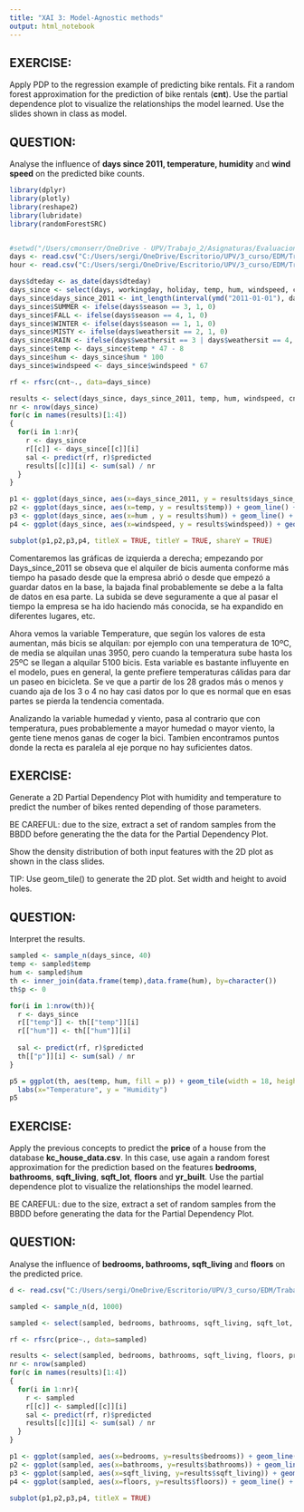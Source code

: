 ```yaml
---
title: "XAI 3: Model-Agnostic methods"
output: html_notebook
---
```


## EXERCISE:

Apply PDP to the regression example of predicting bike rentals. Fit a random forest approximation for the prediction of bike rentals (**cnt**). Use the partial dependence plot to visualize the relationships the model learned. Use the slides shown in class as model.  

## QUESTION:

Analyse the influence of **days since 2011, temperature, humidity** and **wind speed** on the predicted bike counts.


```r
library(dplyr)
library(plotly)
library(reshape2)
library(lubridate)
library(randomForestSRC)


#setwd("/Users/cmonserr/OneDrive - UPV/Trabajo_2/Asignaturas/Evaluacion de modelos/Practicas/Practica 3/Bike-Sharing-Dataset")
days <- read.csv("C:/Users/sergi/OneDrive/Escritorio/UPV/3_curso/EDM/Trabajo2/Practica 5 Sin sol/day.csv")
hour <- read.csv("C:/Users/sergi/OneDrive/Escritorio/UPV/3_curso/EDM/Trabajo2/Practica 5 Sin sol/hour.csv")

days$dteday <- as_date(days$dteday)
days_since <- select(days, workingday, holiday, temp, hum, windspeed, cnt)
days_since$days_since_2011 <- int_length(interval(ymd("2011-01-01"), days$dteday)) / (3600*24)
days_since$SUMMER <- ifelse(days$season == 3, 1, 0)
days_since$FALL <- ifelse(days$season == 4, 1, 0)
days_since$WINTER <- ifelse(days$season == 1, 1, 0)
days_since$MISTY <- ifelse(days$weathersit == 2, 1, 0)
days_since$RAIN <- ifelse(days$weathersit == 3 | days$weathersit == 4, 1, 0)
days_since$temp <- days_since$temp * 47 - 8
days_since$hum <- days_since$hum * 100
days_since$windspeed <- days_since$windspeed * 67

rf <- rfsrc(cnt~., data=days_since)

results <- select(days_since, days_since_2011, temp, hum, windspeed, cnt)
nr <- nrow(days_since)
for(c in names(results)[1:4])
{
  for(i in 1:nr){
    r <- days_since
    r[[c]] <- days_since[[c]][i]
    sal <- predict(rf, r)$predicted
    results[[c]][i] <- sum(sal) / nr
  }
}

p1 <- ggplot(days_since, aes(x=days_since_2011, y = results$days_since_2011)) + geom_line() + geom_rug(alpha=0.1, sides="b") + xlab("Days since 2011") + ylab("Prediction") + ylim(2500,6000)
p2 <- ggplot(days_since, aes(x=temp, y = results$temp)) + geom_line() + geom_rug(alpha=0.1, sides="b") + xlab("Temperature") + ylim(2500,6000)
p3 <- ggplot(days_since, aes(x=hum , y = results$hum)) + geom_line() + geom_rug(alpha=0.1, sides="b") + xlab("Humidity") + ylim(2500,6000)
p4 <- ggplot(days_since, aes(x=windspeed, y = results$windspeed)) + geom_line() + geom_rug(alpha=0.1, sides="b") + xlab("Wind speed") + ylim(2500,6000)

subplot(p1,p2,p3,p4, titleX = TRUE, titleY = TRUE, shareY = TRUE)

```
Comentaremos las gráficas de izquierda a derecha; empezando por Days_since_2011 se obseva que el alquiler de bicis aumenta conforme más tiempo ha pasado desde que la empresa abrió o desde que empezó a guardar datos en la base, la bajada final probablemente se debe a la falta de datos en esa parte. La subida se deve seguramente a que al pasar el tiempo la empresa se ha ido haciendo más conocida, se ha expandido en diferentes lugares, etc.

Ahora vemos la variable Temperature, que según los valores de esta aumentan, más bicis se alquilan: por ejemplo con una temperatura de 10ºC, de media se alquilan unas 3950, pero cuando la temperatura sube hasta los 25ºC se llegan a alquilar 5100 bicis. Esta variable es bastante influyente en el modelo, pues en general, la gente prefiere temperaturas cálidas para dar un paseo en bicicleta. Se ve que a partir de los 28 grados más o menos y cuando aja de los 3 o 4 no hay casi datos por lo que es normal que en esas partes se pierda la tendencia comentada.

Analizando la variable humedad y viento, pasa al contrario que con temperatura, pues probablemente a mayor humedad o mayor viento, la gente tiene menos ganas de coger la bici. Tambien encontramos puntos donde la recta es paralela al eje porque no hay suficientes datos.

## EXERCISE:

Generate a 2D Partial Dependency Plot with humidity and temperature to predict the number of bikes rented depending of those parameters.

BE CAREFUL: due to the size, extract a set of random samples from the BBDD before generating the the data for the Partial Dependency Plot. 

Show the density distribution of both input features with the 2D plot as shown in the class slides. 

TIP: Use geom_tile() to generate the 2D plot. Set width and height to avoid holes. 

## QUESTION:

Interpret the results.


```r

sampled <- sample_n(days_since, 40)
temp <- sampled$temp
hum <- sampled$hum
th <- inner_join(data.frame(temp),data.frame(hum), by=character())
th$p <- 0

for(i in 1:nrow(th)){
  r <- days_since
  r[["temp"]] <- th[["temp"]][i]
  r[["hum"]] <- th[["hum"]][i]
  
  sal <- predict(rf, r)$predicted
  th[["p"]][i] <- sum(sal) / nr
}

p5 = ggplot(th, aes(temp, hum, fill = p)) + geom_tile(width = 18, height = 15) + geom_rug() + 
  labs(x="Temperature", y = "Humidity")
p5

```


## EXERCISE:

Apply the previous concepts to predict the **price** of a house from the database **kc_house_data.csv**. In this case, use again a random forest approximation for the prediction based on the features **bedrooms**, **bathrooms**, **sqft_living**, **sqft_lot**, **floors** and **yr_built**. 
Use the partial dependence plot to visualize the relationships the model learned.

BE CAREFUL: due to the size, extract a set of random samples from the BBDD before generating the data for the Partial Dependency Plot. 

## QUESTION:

Analyse the influence of **bedrooms, bathrooms, sqft_living** and **floors** on the predicted price.


```r

d <- read.csv("C:/Users/sergi/OneDrive/Escritorio/UPV/3_curso/EDM/Trabajo2/Practica 5 Sin sol/kc_house_data.csv")

sampled <- sample_n(d, 1000)

sampled <- select(sampled, bedrooms, bathrooms, sqft_living, sqft_lot, floors, yr_built, price)

rf <- rfsrc(price~., data=sampled)

results <- select(sampled, bedrooms, bathrooms, sqft_living, floors, price)
nr <- nrow(sampled)
for(c in names(results)[1:4])
{
  for(i in 1:nr){
    r <- sampled
    r[[c]] <- sampled[[c]][i]
    sal <- predict(rf, r)$predicted
    results[[c]][i] <- sum(sal) / nr
  }
}

p1 <- ggplot(sampled, aes(x=bedrooms, y=results$bedrooms)) + geom_line() + geom_rug(alpha=0.1, sides="b") + xlab("Bedrooms") + ylab("Prediction")
p2 <- ggplot(sampled, aes(x=bathrooms, y=results$bathrooms)) + geom_line() + geom_rug(alpha=0.1, sides="b") + xlab("Bathrooms") + ylab("Prediction")
p3 <- ggplot(sampled, aes(x=sqft_living, y=results$sqft_living)) + geom_line() + geom_rug(alpha=0.1, sides="b") + xlab("Sqft living") + ylab("Prediction")
p4 <- ggplot(sampled, aes(x=floors, y=results$floors)) + geom_line() + geom_rug(alpha=0.1, sides="b") + xlab("Floors") + ylab("Prediction")

subplot(p1,p2,p3,p4, titleX = TRUE)
```

